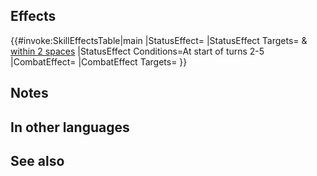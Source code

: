 {{Captain Skill
|name=Tandem Form
|effect=Grants Atk/Spd+4 to captain during combat. At the start of turns 2 through 5, grants "unit can move to a space adjacent to any ally within 2 spaces" to captain and allies within 2 spaces of captain for 1 turn.
|statModifiers=
|properties=
}}
==Effects==
{{#invoke:SkillEffectsTable|main
|StatusEffect={{SEt|Air Orders}}
|StatusEffect Targets={{SkillTargetText|Captain}} & {{SkillTargetText|Allies}}<br>[[within 2 spaces]]
|StatusEffect Conditions=At start of turns 2-5
|CombatEffect={{SkillEffectText|Temporary buffs|Atk/Spd|4}}
|CombatEffect Targets={{SkillTargetText|Captain}}
}}
==Notes==
{{Temporary buffs}}
{{Air Orders}}
==In other languages==
{{OtherLanguages
|japanese=二人三脚
|german=Tandem
|spanishEU=En tándem
|spanishLA=En tándem
|french=En tandem
|italian=In tandem
|chineseTW=兩人三腳
|portuguese=Tandem
}}
==See also==
{{See also skills|cond=Description LIKE '%grants%to%and allies within _ spaces%"unit can move to a space adjacent to an%ally within 2 spaces%' OR Description LIKE '%unit can move to a space adjacent to an%ally within 2 spaces%to%and allies within _ spaces%'}}
{{Captain Skills Navbox}}